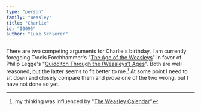 ```yaml
---
type: "person"
family: "Weasley"
title: "Charlie"
id: "I0095"
author: "Luke Schierer"
---
```


There are two competing arguments for Charlie's birthday.  I am currently foregoing
Troels Forchhammer's "[The Age of the Weasleys][TAW]" in favor of Philip Legge's
"[Quidditch Through the (Weasleys’) Ages][QTWA]".  Both are well reasoned, but
the latter seems to fit better to me.[^221202-3]  At some point I need to sit
down and closely compare them and *prove* one of the two wrong, but I have not
done so yet.

[TAW]: <https://www.hp-lexicon.org/2004/05/02/the-age-of-the-weasleys/>

[QTWA]: <https://www.hp-lexicon.org/2007/07/18/quidditch-through-the-weasleys-ages-or-the-unusual-career-of-charles-weasley/> 

[^221202-3]: my thinking was influenced by "[The Weasley Calendar](https://www.redhen-publications.com/Wcalendar.html)" 

